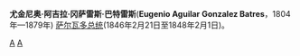 
'''尤金尼奥·阿吉拉·冈萨雷斯·巴特雷斯'''('''Eugenio Aguilar Gonzalez Batres'''，1804年—1879年) [[萨尔瓦多总统|萨尔瓦多总统]](1846年2月21日至1848年2月1日)。

{{start box}}
{{s-before|[[费尔明·帕拉西奥斯|费尔明·帕拉西奥斯]]<br>''(代理)''}}
{{s-title|[[萨尔瓦多总统|萨尔瓦多总统]]|1846年—1848年}}
{{s-after|[[托马斯·梅迪纳|托马斯·梅迪纳]]<br>''(代理)''}}
{{end box}}
{{萨尔瓦多总统}}
[[Category:萨尔瓦多总统|A]]
[[Category:1879年逝世|A]]